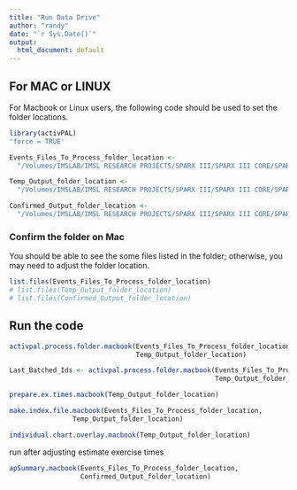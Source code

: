 ```yaml
---
title: "Run Data Drive"
author: "randy"
date: "`r Sys.Date()`"
output:
  html_document: default
---
```


## For MAC or LINUX 

For Macbook or Linux users, the following code should be used to set the folder locations. 


```r
library(activPAL)
'force = TRUE'

Events_Files_To_Process_folder_location <-
  "/Volumes/IMSLAB/IMSL RESEARCH PROJECTS/SPARX III/SPARX III CORE/SPARX DATA ANALYSIS/SPARX ACTIVPAL PROCESSING/AP_Processing_Directory/Events_Files_To_Process/"

Temp_Output_folder_location <-
  "/Volumes/IMSLAB/IMSL RESEARCH PROJECTS/SPARX III/SPARX III CORE/SPARX DATA ANALYSIS/SPARX ACTIVPAL PROCESSING/AP_Processing_Directory/Temp_Output/"

Confirmed_Output_folder_location <-
  "/Volumes/IMSLAB/IMSL RESEARCH PROJECTS/SPARX III/SPARX III CORE/SPARX DATA ANALYSIS/SPARX ACTIVPAL PROCESSING/AP_Processing_Directory/Confirmed_Output/"
```


### Confirm the folder on Mac

You should be able to see the some files listed in the folder; 
otherwise, you may need to adjust the folder location.

```r
list.files(Events_Files_To_Process_folder_location)
# list.files(Temp_Output_folder_location)
# list.files(Confirmed_Output_folder_location)
```

## Run the code

```r
activpal.process.folder.macbook(Events_Files_To_Process_folder_location,
                                Temp_Output_folder_location)

Last_Batched_Ids <- activpal.process.folder.macbook(Events_Files_To_Process_folder_location,
                                                    Temp_Output_folder_location)

prepare.ex.times.macbook(Temp_Output_folder_location)

make.index.file.macbook(Events_Files_To_Process_folder_location,
                Temp_Output_folder_location)

individual.chart.overlay.macbook(Temp_Output_folder_location)
```


run after adjusting estimate exercise times	

```r
apSummary.macbook(Events_Files_To_Process_folder_location,
                  Confirmed_Output_folder_location)
```








